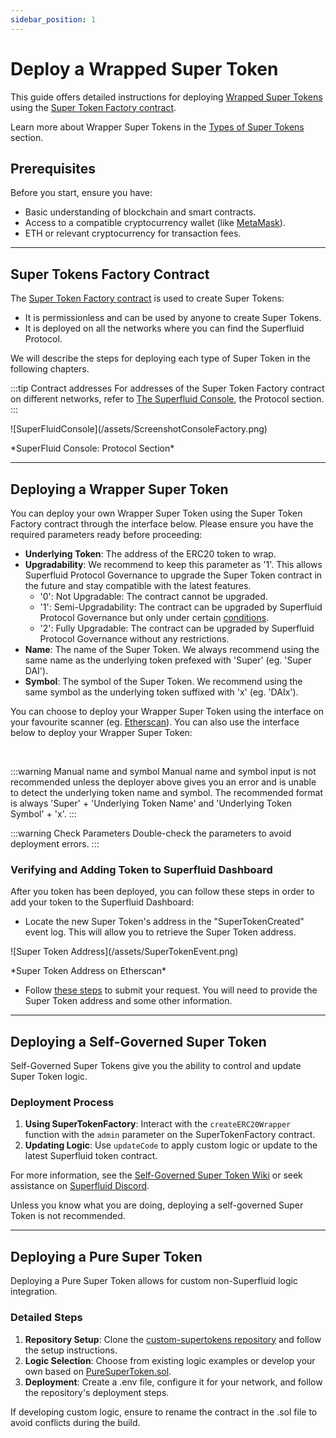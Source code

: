 ```yaml
---
sidebar_position: 1
---
```


# Deploy a Wrapped Super Token

This guide offers detailed instructions for deploying [Wrapped Super Tokens](/docs/protocol/super-tokens/overview#1-wrapper-super-tokens) using the [Super Token Factory contract](#super-tokens-factory-contract).

<Admonition type="info">

Learn more about Wrapper Super Tokens in the [Types of Super Tokens](/docs/protocol/super-tokens/overview.mdx#types-of-super-tokens) section.

</Admonition>

## Prerequisites

Before you start, ensure you have:

- Basic understanding of blockchain and smart contracts.
- Access to a compatible cryptocurrency wallet (like [MetaMask](https://metamask.io/)).
- ETH or relevant cryptocurrency for transaction fees.

---
## Super Tokens Factory Contract

The [Super Token Factory contract](https://github.com/superfluid-finance/protocol-monorepo/blob/dev/packages/ethereum-contracts/contracts/superfluid/SuperTokenFactory.sol) is used to create Super Tokens:
- It is permissionless and can be used by anyone to create Super Tokens.
- It is deployed on all the networks where you can find the Superfluid Protocol.

We will describe the steps for deploying each type of Super Token in the following chapters.

:::tip Contract addresses
For addresses of the Super Token Factory contract on different networks, refer to [The Superfluid Console](https://console.superfluid.finance/), the Protocol section.
:::

<div style={{ display: 'flex', justifyContent: 'center' }}>
    ![SuperFluidConsole](/assets/ScreenshotConsoleFactory.png)
</div>
<div style={{ display: 'flex', justifyContent: 'center' }}>
    <p>*SuperFluid Console: Protocol Section*</p>
</div>

---

## Deploying a Wrapper Super Token

You can deploy your own Wrapper Super Token using the Super Token Factory contract through the interface below. Please ensure you have the required parameters ready before proceeding:
- **Underlying Token**: The address of the ERC20 token to wrap.
- **Upgradability**: We recommend to keep this parameter as '1'. This allows Superfluid Protocol Governance to upgrade the Super Token contract in the future and stay compatible with the latest features.
    - '0': Not Upgradable: The contract cannot be upgraded.
    - '1': Semi-Upgradability: The contract can be upgraded by Superfluid Protocol Governance but only under certain [conditions](https://github.com/superfluid-finance/protocol-monorepo/wiki/About-Super-Token-Classification).
    - '2': Fully Upgradable: The contract can be upgraded by Superfluid Protocol Governance without any restrictions.
- **Name**: The name of the Super Token. We always recommend using the same name as the underlying token prefexed with 'Super' (eg. 'Super DAI').
- **Symbol**: The symbol of the Super Token. We recommend using the same symbol as the underlying token suffixed with 'x' (eg. 'DAIx').

You can choose to deploy your Wrapper Super Token using the interface on your favourite scanner (eg. [Etherscan](https://etherscan.io/)).
You can also use the interface below to deploy your Wrapper Super Token:
<ERC20Wrapper/>

<br/>

:::warning Manual name and symbol
Manual name and symbol input is not recommended unless the deployer above gives you an error and is unable to detect the underlying token name and symbol. The recommended format is always 'Super' + 'Underlying Token Name' and 'Underlying Token Symbol' + 'x'.
:::

:::warning Check Parameters
Double-check the parameters to avoid deployment errors.
:::

### Verifying and Adding Token to Superfluid Dashboard

After you token has been deployed, you can follow these steps in order to add your token to the Superfluid Dashboard:
- Locate the new Super Token's address in the "SuperTokenCreated" event log. This will allow you to retrieve the Super Token address.

<div style={{ display: 'flex', justifyContent: 'center' }}>
    ![Super Token Address](/assets/SuperTokenEvent.png)
</div>
<div style={{ display: 'flex', justifyContent: 'center' }}>
    <p>*Super Token Address on Etherscan*</p>
</div>

- Follow [these steps](/docs/protocol/contribute/submit-token-dashboard) to submit your request. You will need to provide the Super Token address and some other information.

---

## Deploying a Self-Governed Super Token

Self-Governed Super Tokens give you the ability to control and update Super Token logic.

### Deployment Process

1. **Using SuperTokenFactory**: Interact with the `createERC20Wrapper` function with the `admin` parameter on the SuperTokenFactory contract.
2. **Updating Logic**: Use `updateCode` to apply custom logic or update to the latest Superfluid token contract.

<Admonition type="tip">

For more information, see the [Self-Governed Super Token Wiki](https://github.com/superfluid-finance/protocol-monorepo/wiki/Self-Governed-Super-Token) or seek assistance on [Superfluid Discord](https://discord.superfluid.finance/).

</Admonition>

<Admonition type="warning" title="Check Parameters">

Unless you know what you are doing, deploying a self-governed Super Token is not recommended.

</Admonition>


---

## Deploying a Pure Super Token

Deploying a Pure Super Token allows for custom non-Superfluid logic integration.

### Detailed Steps

1. **Repository Setup**: Clone the [custom-supertokens repository](https://github.com/superfluid-finance/custom-supertokens#setup) and follow the setup instructions.
2. **Logic Selection**: Choose from existing logic examples or develop your own based on [PureSuperToken.sol](https://github.com/superfluid-finance/custom-supertokens/blob/main/contracts/PureSuperToken.sol).
3. **Deployment**: Create a .env file, configure it for your network, and follow the repository's deployment steps.

<Admonition type="note" title="Custom Logic Caution">

If developing custom logic, ensure to rename the contract in the .sol file to avoid conflicts during the build.

</Admonition>

